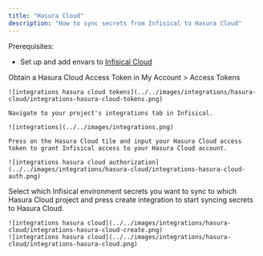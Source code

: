 ```yaml
---
title: "Hasura Cloud"
description: "How to sync secrets from Infisical to Hasura Cloud"
---
```


Prerequisites:

- Set up and add envars to [Infisical Cloud](https://app.infisical.com)

<Steps>
  <Step title="Authorize Infisical for Hasura Cloud">
    Obtain a Hasura Cloud Access Token in My Account > Access Tokens

    ![integrations hasura cloud tokens](../../images/integrations/hasura-cloud/integrations-hasura-cloud-tokens.png)

    Navigate to your project's integrations tab in Infisical.

    ![integrations](../../images/integrations.png)
    
    Press on the Hasura Cloud tile and input your Hasura Cloud access token to grant Infisical access to your Hasura Cloud account.

    ![integrations hasura cloud authorization](../../images/integrations/hasura-cloud/integrations-hasura-cloud-auth.png)

  </Step>
  <Step title="Start integration">
    Select which Infisical environment secrets you want to sync to which Hasura Cloud project and press create integration to start syncing secrets to Hasura Cloud.

    ![integrations hasura cloud](../../images/integrations/hasura-cloud/integrations-hasura-cloud-create.png)
    ![integrations hasura cloud](../../images/integrations/hasura-cloud/integrations-hasura-cloud.png)
  </Step>
</Steps>